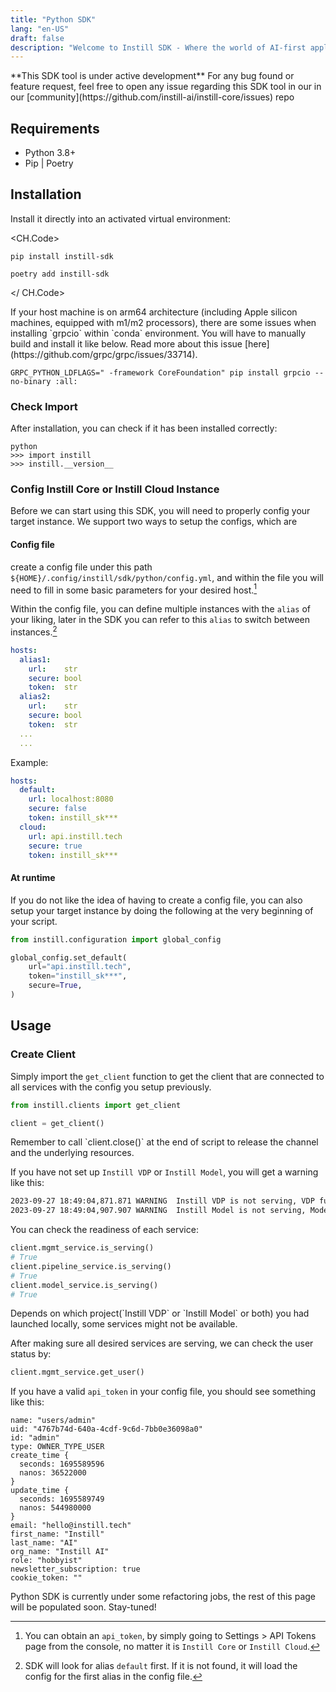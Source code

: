 ```yaml
---
title: "Python SDK"
lang: "en-US"
draft: false
description: "Welcome to Instill SDK - Where the world of AI-first applications comes alive"
---
```


<InfoBlock type="info" title="info">
  **This SDK tool is under active development** For any bug found or feature
  request, feel free to open any issue regarding this SDK tool in our in our
  [community](https://github.com/instill-ai/instill-core/issues) repo
</InfoBlock>

## Requirements

- Python 3.8+
- Pip | Poetry

## Installation

Install it directly into an activated virtual environment:

<CH.Code>

```shellscript pip
pip install instill-sdk
```

```shellscript poetry
poetry add instill-sdk
```

</ CH.Code>

<InfoBlock type="warning" title="warning">
  If your host machine is on arm64 architecture (including Apple silicon
  machines, equipped with m1/m2 processors), there are some issues when
  installing `grpcio` within `conda` environment. You will have to manually
  build and install it like below. Read more about this issue
  [here](https://github.com/grpc/grpc/issues/33714).
</InfoBlock>

```shellscript
GRPC_PYTHON_LDFLAGS=" -framework CoreFoundation" pip install grpcio --no-binary :all:
```

### Check Import

After installation, you can check if it has been installed correctly:

```shellscript
python
>>> import instill
>>> instill.__version__
```

### Config Instill Core or Instill Cloud Instance

Before we can start using this SDK, you will need to properly config your target instance. We support two ways to setup the configs, which are

#### Config file

create a config file under this path `${HOME}/.config/instill/sdk/python/config.yml`, and within the file you will need to fill in some basic parameters for your desired host.[^1]

[^1]: You can obtain an `api_token`, by simply going to Settings > API Tokens page from the console, no matter it is `Instill Core` or `Instill Cloud`.

Within the config file, you can define multiple instances with the `alias` of your liking, later in the SDK you can refer to this `alias` to switch between instances.[^2]

[^2]: SDK will look for alias `default` first. If it is not found, it will load the config for the first alias in the config file.

```yaml
hosts:
  alias1:
    url:    str
    secure: bool
    token:  str
  alias2:
    url:    str
    secure: bool
    token:  str
  ...
  ...
```

Example:

```yaml
hosts:
  default:
    url: localhost:8080
    secure: false
    token: instill_sk***
  cloud:
    url: api.instill.tech
    secure: true
    token: instill_sk***
```

#### At runtime

If you do not like the idea of having to create a config file, you can also setup your target instance by doing the following at the very beginning of your script.

```python
from instill.configuration import global_config

global_config.set_default(
    url="api.instill.tech",
    token="instill_sk***",
    secure=True,
)
```

## Usage

### Create Client

Simply import the `get_client` function to get the client that are connected to all services with the config you setup previously.

```python
from instill.clients import get_client

client = get_client()
```

<InfoBlock type="info" title="info">
  Remember to call `client.close()` at the end of script to release the channel
  and the underlying resources.
</InfoBlock>

If you have not set up `Instill VDP` or `Instill Model`, you will get a warning like this:

```bash
2023-09-27 18:49:04,871.871 WARNING  Instill VDP is not serving, VDP functionalities will not work
2023-09-27 18:49:04,907.907 WARNING  Instill Model is not serving, Model functionalities will not work
```

You can check the readiness of each service:

```python
client.mgmt_service.is_serving()
# True
client.pipeline_service.is_serving()
# True
client.model_service.is_serving()
# True
```

<InfoBlock type="info" title="info">
  Depends on which project(`Instill VDP` or `Instill Model` or both) you had
  launched locally, some services might not be available.
</InfoBlock>

After making sure all desired services are serving, we can check the user status by:

```python
client.mgmt_service.get_user()
```

If you have a valid `api_token` in your config file, you should see something like this:

```
name: "users/admin"
uid: "4767b74d-640a-4cdf-9c6d-7bb0e36098a0"
id: "admin"
type: OWNER_TYPE_USER
create_time {
  seconds: 1695589596
  nanos: 36522000
}
update_time {
  seconds: 1695589749
  nanos: 544980000
}
email: "hello@instill.tech"
first_name: "Instill"
last_name: "AI"
org_name: "Instill AI"
role: "hobbyist"
newsletter_subscription: true
cookie_token: ""
```

<InfoBlock type="info" title="info">
  Python SDK is currently under some refactoring jobs, the rest of this page
  will be populated soon. Stay-tuned!
</InfoBlock>
